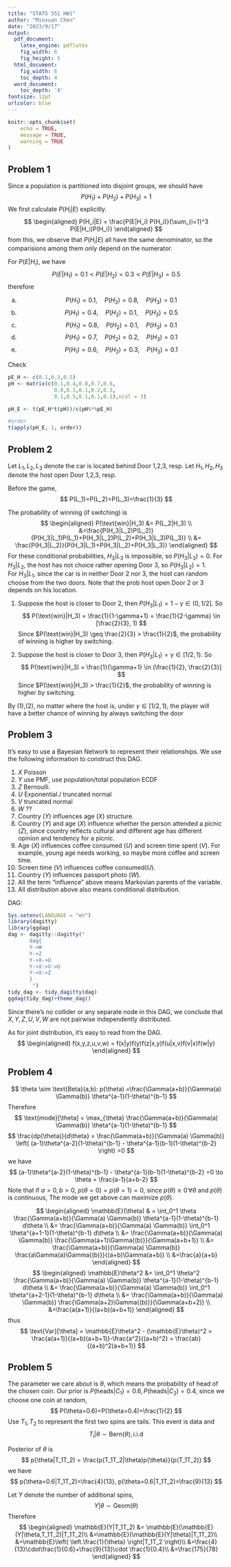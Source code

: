 ```yaml
---
title: "STATS 551 HW1"
author: "Minxuan Chen"
date: "2023/9/17"
output:
  pdf_document:
    latex_engine: pdflatex
    fig_width: 6
    fig_height: 5
  html_document:
    fig_width: 6
    toc_depth: 4
  word_document:
    toc_depth: '4'
fontsize: 12pt
urlcolor: blue
---
```


```r
knitr::opts_chunk$set(
	echo = TRUE,
	message = TRUE,
	warning = TRUE
)
```

## Problem 1
Since a population is partitioned into disjoint groups, we should have
$$
P(H_1)+P(H_2)+P(H_3)=1
$$
We first calculate $P(H_i|E)$ explicitly.
$$
\begin{aligned}
P(H_i|E) = \frac{P(E|H_i) P(H_i)}{\sum_{i=1}^3 P(E|H_i)P(H_i)}
\end{aligned}
$$
from this, we observe that $P(H_i|E)$ all have the same denominator, so the comparisions among them only depend on the numerator.

For $P(E|H_i)$, we have 
$$
P(E|H_1)=0.1 < P(E|H_2)=0.3 <P (E|H_3)=0.5
$$
therefore

(a) 
$$
P(H_1) = 0.1,\quad P(H_2)=0.8,\quad P(H_3)=0.1
$$
(b) 
$$
P(H_1) = 0.4,\quad P(H_2)=0.1,\quad P(H_3)=0.5
$$
(c) 
$$
P(H_1) = 0.8,\quad P(H_2)=0.1,\quad P(H_3)=0.1
$$
(d) 
$$
P(H_1) = 0.7,\quad P(H_2)=0.2,\quad P(H_3)=0.1
$$
(e) 
$$
P(H_1) = 0.6,\quad P(H_2)=0.3,\quad P(H_3)=0.1
$$


Check
```r
pE_H <- c(0.1,0.3,0.5)
pH <- matrix(c(0.1,0.4,0.8,0.7,0.6,
               0.8,0.1,0.1,0.2,0.3,
               0.1,0.5,0.1,0.1,0.1),ncol = 3)

pH_E <- t(pE_H*t(pH))/c(pH%*%pE_H)

#order
t(apply(pH_E, 1, order))
```

## Problem 2
Let $L_1,L_2,L_3$ denote the car is located behind Door 1,2,3, resp. Let $H_1,H_2,H_3$ denote the host open Door 1,2,3, resp.

Before the game,
$$
P(L_1)=P(L_2)=P(L_3)=\frac{1}{3}
$$

The probability of winning (if switching) is
$$
\begin{aligned}
P(\text{win}|H_3) &= P(L_2|H_3) \\
&=\frac{P(H_3|L_2)P(L_2)}{P(H_3|L_1)P(L_1)+P(H_3|L_2)P(L_2)+P(H_3|L_3)P(L_3)} \\
&= \frac{P(H_3|L_2)}{P(H_3|L_1)+P(H_3|L_2)+P(H_3|L_3)}
\end{aligned}
$$
For these conditional probabilities, $H_3|L_3$ is impossible, so $P(H_3|L_3)=0$. For $H_3|L_2$, the host has not choice rather opening Door 3, so $P(H_3|L_2)=1$.    
For $H_3|L_1$, since the car is in neither Door 2 nor 3, the host can random choose from the two doors. Note that the prob host open Door 2 or 3 depends on his location.

(1) Suppose the host is closer to Door 2, then $P(H_3|L_1)=1-\gamma \in (0,1/2]$. So 
$$
P(\text{win}|H_3) = \frac{1}{1-\gamma+1} = \frac{1}{2-\gamma} \in [\frac{2}{3}, 1)
$$
Since $P(\text{win}|H_3) \geq \frac{2}{3} > \frac{1}{2}$, the probability of winning is higher by switching.

(2) Suppose the host is closer to Door 3, then $P(H_3|L_1)=\gamma \in [1/2, 1)$. So 
$$
P(\text{win}|H_3) = \frac{1}{\gamma+1}  \in (\frac{1}{2}, \frac{2}{3}]
$$
Since $P(\text{win}|H_3)  > \frac{1}{2}$, the probability of winning is higher by switching.

By (1),(2), no matter where the host is, under $\gamma \in [1/2,1)$, the player will have a better chance of winning by always switching the door

## Problem 3
It's easy to use a Bayesian Network to represent their relationships. We use the following information to construct this DAG.

1. $X$ Poisson
2. $Y$ use PMF, use population/total population ECDF
3. $Z$ Bernoulli.
4. $U$ Exponential./ truncated normal
5. $V$ truncated normal
6. $W$ ??
7. Country ($Y$) influences age ($X$) structure.
8. Country ($Y$) and age ($X$) influence whether the person attended a picnic ($Z$), since country reflects cultural and different age has different opinion and tendency for a picnic.  
9. Age ($X$) influences coffee consumed ($U$) and screen time spent ($V$). For example, young age needs working, so maybe more coffee and screen time.
10. Screen time ($V$) influences coffee consumed($U$).
11. Country ($Y$) influences passport photo ($W$).
12. All the term "influence" above means Markovian parents of the variable.
13. All distribution above also means conditional distribution.

DAG:
```r
Sys.setenv(LANGUAGE = "en")
library(dagitty)
library(ggdag)
dag <- dagitty::dagitty("
       dag{
       Y->W
       Y->Z
       Y->X->U
       Y->X->V->U
       Y->X->Z
       }              
        ")
tidy_dag <- tidy_dagitty(dag)
ggdag(tidy_dag)+theme_dag()
```

Since there's no collider or any separate node in this DAG, we conclude that $X,Y,Z,U,V,W$ are not pairwise independently distributed.

As for joint distribution, it's easy to read from the DAG.
$$
\begin{aligned}
f(x,y,z,u,v,w) = f(x|y)f(y)f(z|x,y)f(u|x,v)f(v|x)f(w|y)
\end{aligned}
$$

## Problem 4
$$
\theta \sim \text{Beta}(a,b): p(\theta) =\frac{\Gamma(a+b)}{\Gamma(a) \Gamma(b)} \theta^{a-1}(1-\theta)^{b-1}
$$
Therefore
$$
\text{mode}[\theta] = \max_{\theta} \frac{\Gamma(a+b)}{\Gamma(a) \Gamma(b)} \theta^{a-1}(1-\theta)^{b-1}
$$
$$
\frac{dp(\theta)}{d\theta} =  \frac{\Gamma(a+b)}{\Gamma(a) \Gamma(b)} \left(   (a-1)\theta^{a-2}(1-\theta)^{b-1} - \theta^{a-1}(b-1)(1-\theta)^{b-2}  \right)
=0
$$
we have
$$
  (a-1)\theta^{a-2}(1-\theta)^{b-1} - \theta^{a-1}(b-1)(1-\theta)^{b-2} =0 \to \theta = \frac{a-1}{a+b-2}
$$
Note that if $a>0, b>0$, $p(\theta=0)=p(\theta=1)=0$, since $p(\theta)\geq 0 \,\forall \theta$ and $p(\theta)$ is continuous, The mode we get above can maximize $p(\theta)$.

$$
\begin{aligned}
\mathbb{E}(\theta) & = \int_0^1 \theta \frac{\Gamma(a+b)}{\Gamma(a) \Gamma(b)} \theta^{a-1}(1-\theta)^{b-1} d\theta \\
&=  \frac{\Gamma(a+b)}{\Gamma(a) \Gamma(b)} \int_0^1 \theta^{a+1-1}(1-\theta)^{b-1} d\theta \\
&=  \frac{\Gamma(a+b)}{\Gamma(a) \Gamma(b)}   \frac{\Gamma(a+1)\Gamma{(b)}}{\Gamma(a+b+1)}   \\
&=  \frac{\Gamma(a+b)}{\Gamma(a) \Gamma(b)}   \frac{a\Gamma(a)\Gamma{(b)}}{(a+b)\Gamma(a+b)}   \\
&=\frac{a}{a+b}
\end{aligned}
$$
$$
\begin{aligned}
\mathbb{E}\theta^2 &= \int_0^1 \theta^2 \frac{\Gamma(a+b)}{\Gamma(a) \Gamma(b)} \theta^{a-1}(1-\theta)^{b-1} d\theta \\
&=  \frac{\Gamma(a+b)}{\Gamma(a) \Gamma(b)} \int_0^1 \theta^{a+2-1}(1-\theta)^{b-1} d\theta \\
&=  \frac{\Gamma(a+b)}{\Gamma(a) \Gamma(b)}   \frac{\Gamma(a+2)\Gamma{(b)}}{\Gamma(a+b+2)}   \\
&=\frac{a(a+1)}{(a+b)(a+b+1)}
\end{aligned}
$$
thus
$$
\text{Var}[\theta] = \mathbb{E}\theta^2 - (\mathbb{E}\theta)^2 = \frac{a(a+1)}{(a+b)(a+b+1)}-\frac{a^2}{(a+b)^2} = \frac{ab}{(a+b)^2(a+b+1)}
$$

## Problem 5
The parameter we care about is $\theta$, which means the probability of head of the chosen coin. Our prior is $P(\text{heads}|C_1)=0.6, P(\text{heads}|C_2)=0.4$, since we choose one coin at random,
$$
P(\theta=0.6)=P(\theta=0.4)=\frac{1}{2}
$$
Use $T_1,T_2$ to represent the first two spins are tails. This event is data and
$$
T_i|\theta \sim \text{Bern}(\theta), \text{i.i.d}
$$

Posterior of $\theta$ is
$$
p(\theta|T_1T_2) =  \frac{p(T_1T_2|\theta)p(\theta)}{p(T_1T_2)}
$$
we have
$$
p(\theta=0.6|T_1T_2)=\frac{4}{13}, p(\theta=0.6|T_1T_2)=\frac{9}{13}
$$

Let $Y$ denote the number of additional spins,
$$
Y|\theta \sim \text{Geom}(\theta)
$$
Therefore
$$
\begin{aligned}
\mathbb{E}(Y|T_1T_2) &= \mathbb{E}(\mathbb{E}(Y|\theta,T_1T_2)|T_1T_2)\\
&=\mathbb{E}(\mathbb{E}(Y|\theta)|T_1T_2)\\
&=\mathbb{E}\left( \left.\frac{1}{\theta} \right|T_1T_2 \right)\\
&=\frac{4}{13}\cdot\frac{1}{0.6}+\frac{9}{13}\cdot \frac{1}{0.4}\\
&=\frac{175}{78}
\end{aligned}
$$